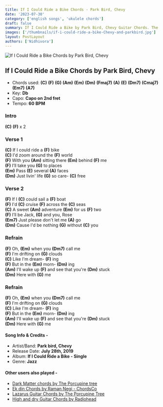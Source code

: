 ```yaml
---
title: If I Could Ride a Bike Chords - Park Bird, Chevy
date: '2023-07-30'
category: ['english songs', 'ukulele chords']
draft: false
summary: If I Could Ride a Bike by Park Bird, Chevy Guitar Chords. The chords used in this song are (C) (F) (G) (Am) (Em) (Dm) (Fmaj7) (A) (E) (Dm7) (Cmaj7) (Em7) (A7). The key of this song is Db major.
images: ['/thumbnails/if-i-could-ride-a-bike-Chevy-and-parkbird.jpg']
layout: PostLayout
authors: ['Nidhivora']
---
```


![If I Could Ride a Bike Chords by Park Bird, Chevy](/thumbnails/if-i-could-ride-a-bike-Chevy-and-parkbird.jpg)

## If I Could Ride a Bike Chords by Park Bird, Chevy

- Chords used: **(C)** **(F)** **(G)** **(Am)** **(Em)** **(Dm)** **(Fmaj7)** **(A)** **(E)** **(Dm7)** **(Cmaj7)** **(Em7)** **(A7)**
- Key: **Db**
- Capo: **Capo on 2nd fret**
- Tempo: **60** **BPM**

### Intro

**(C)** **(F)** x 2

### Verse 1

**(C)** If I could ride a **(F)** bike\
**(C)** I'd zoom around the **(F)** world\
**(F)** With you **(Am)** sitting there **(Em)** behind **(F)** me\
**(F)** I’ll take you **(G)** to places\
**(Em)** Pass **(E)** several **(A)** faces\
**(Dm)** Just livin' life **(G)** so care- **(C)** free

### Verse 2

**(F)** If I **(C)** could sail a **(F)** boat\
**(F)** I'd **(C)** cruise **(F)** across the **(C)** seas\
**(C)** A sweet **(Am)** adventure **(Em)** for us **(F)** two\
**(F)** I’ll be Jack, **(G)** and you, Rose\
**(Em7)** Just please don't let me **(A)** go\
**(Dm)** Cause I'd be nothing **(G)** without **(C)** you

### Refrain

**(F)** Oh, **(Em)** when you **(Dm7)** call me\
**(F)** I'm drifting on **(G)** clouds\
**(C)** Like I'm dream- **(F)** ing\
**(F)** But in the **(Em)** morn- **(Dm)** ing\
**(Am)** I'll wake up **(F)** and see that you're **(Dm)** stuck\
**(Dm)** Here with **(G)** me

### Refrain

**(F)** Oh, **(Em)** when you **(Dm7)** call me\
**(F)** I'm drifting on **(G)** clouds\
**(C)** Like I'm dream- **(F)** ing\
**(F)** But in the **(Em)** morn- **(Dm)** ing\
**(Am)** I'll wake up **(F)** and see that you're **(Dm)** stuck\
**(Dm)** Here with **(G)** me

#### Song Info & Credits -

- Artist/Band: **Park bird, Chevy**
- Release Date: **July 28th, 2019**
- Album: **If I Could Ride a Bike - Single**
- Genre: **Jazz**

#### Other users also played -

- [Dark Matter chords by The Porcupine tree](https://www.chordsco.com/chords/dark-matter-chords-by-the-porcupine-tree)
- [Ek din Chords by Raman Negi - ChordsCo](https://www.chordsco.com/chords/ek-din-chords-by-raman-negi-chordsco)
- [Lazarus Guitar Chords by The Porcupine Tree](https://www.chordsco.com/chords/lazarus-guitar-chords-by-the-porcupine-tree)
- [High and dry Guitar Chords by Radiohead](https://www.chordsco.com/chords/high-and-dry-guitar-chords-by-radiohead)
